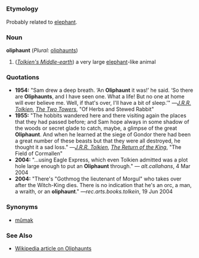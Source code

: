 =={{en}}==
===Etymology===
Probably related to [[elephant]].
===Noun===
'''oliphaunt''' (''Plural:'' [[oliphaunts]])

#(''[[w:Middle-earth|Tolkien's Middle-earth]]'') a very large [[elephant]]-like animal
===Quotations===
*'''1954:''' "Sam drew a deep breath. ‘An '''Oliphaunt''' it was!’ he said. ‘So there are '''Oliphaunts''', and I have seen one. What a life! But no one at home will ever believe me. Well, if that's over, I'll have a bit of sleep.’" —''[[w:J.R.R. Tolkien|J.R.R. Tolkien]]'', ''[[w:The Two Towers (book)|The Two Towers]]'', "Of Herbs and Stewed Rabbit"
*'''1955:''' "The hobbits wandered here and there visiting again the places that they had passed before; and Sam hope always in some shadow of the woods or secret glade to catch, maybe, a glimpse of the great '''Oliphaunt'''. And when he learned at the siege of Gondor there had been a great number of these beasts but that they were all destroyed, he thought it a sad loss." —''[[w:J.R.R. Tolkien|J.R.R. Tolkien]]'', ''[[w:The Return of the King (book)|The Return of the King]]'', "The Field of Cormallen"
*'''2004:''' "…using Eagle Express, which even Tolkien admitted was a plot hole large enough to put an '''Oliphaunt''' through." — ''alt.callahans'', 4 Mar 2004
*'''2004:''' "There's "Gothmog the lieutenant of Morgul" who takes over after the Witch-King dies. There is no indication that he's an orc, a man, a wraith, or an '''oliphaunt'''." —''rec.arts.books.tolkein'', 19 Jun 2004

===Synonyms===
*[[mûmak]]
===See Also===
*[[w:oliphaunt|Wikipedia article on Oliphaunts]]